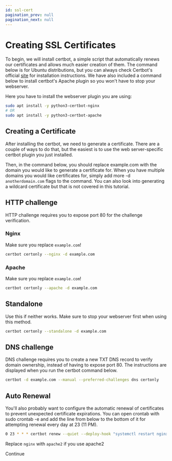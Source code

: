 ```yaml
---
id: ssl-cert
pagination_prev: null
pagination_next: null
---
```


# Creating SSL Certificates

To begin, we will install certbot, a simple script that automatically renews our certificates and allows much easier creation of them. The command below is for Ubuntu distributions, but you can always check Certbot's official [site](https://certbot.eff.org/) for installation instructions. We have also included a command below to install certbot's Apache plugin so you won't have to stop your webserver.

Here you have to install the webserver plugin you are using:

```bash
sudo apt install -y python3-certbot-nginx
# OR
sudo apt install -y python3-certbot-apache
```

## Creating a Certificate
After installing the certbot, we need to generate a certificate. There are a couple of ways to do that, but the easiest is to use the web server-specific certbot plugin you just installed.

Then, in the command below, you should replace example.com with the domain you would like to generate a certificate for. When you have multiple domains you would like certificates for, simply add more -d `anotherdomain.com` flags to the command. You can also look into generating a wildcard certificate but that is not covered in this tutorial.

## HTTP challenge
HTTP challenge requires you to expose port 80 for the challenge verification.

### Nginx
Make sure you replace `example.com`!
```bash
certbot certonly --nginx -d example.com
```

### Apache
Make sure you replace `example.com`!
```bash
certbot certonly --apache -d example.com
```

## Standalone 
Use this if neither works. Make sure to stop your webserver first when using this method.
```bash
certbot certonly --standalone -d example.com
```

## DNS challenge
DNS challenge requires you to create a new TXT DNS record to verify domain ownership, instead of having to expose port 80. The instructions are displayed when you run the certbot command below.

```bash
certbot -d example.com --manual --preferred-challenges dns certonly
```

## Auto Renewal
You'll also probably want to configure the automatic renewal of certificates to prevent unexpected certificate expirations. You can open crontab with sudo crontab -e and add the line from below to the bottom of it for attempting renewal every day at 23 (11 PM).

```bash
0 23 * * * certbot renew --quiet --deploy-hook "systemctl restart nginx"
```

Replace `nginx` with `apache2` if you use apache2

<Link
    className="button button--primary text-base"
    to="/docs/MythicalFramework/user/install#webserver"
>Continue</Link>